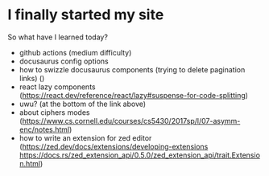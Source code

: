 # I finally started my site

So what have I learned today?
- github actions (medium difficulty)
- docusaurus config options
- how to swizzle docusaurus components (trying to delete pagination links) ()
- react lazy components (https://react.dev/reference/react/lazy#suspense-for-code-splitting)
- uwu? (at the bottom of the link above)
- about ciphers modes (https://www.cs.cornell.edu/courses/cs5430/2017sp/l/07-asymm-enc/notes.html)
- how to write an extension for zed editor (https://zed.dev/docs/extensions/developing-extensions https://docs.rs/zed_extension_api/0.5.0/zed_extension_api/trait.Extension.html)
